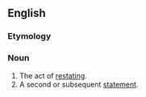 {{also|Restatement}}

==English==

===Etymology===
{{prefix|en|re|statement}}

===Noun===
{{en-noun|~}}

# The act of [[restate|restating]].
# A second or subsequent [[statement]].